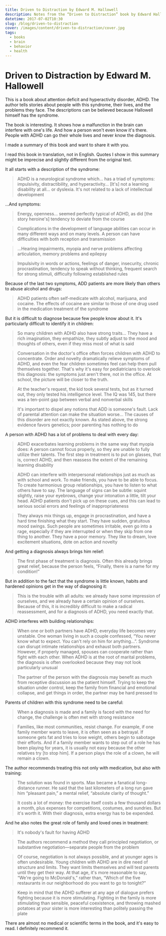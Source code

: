 ```yaml
---
title: Driven to Distraction by Edward M. Hallowell
description: Notes from the “Driven to Distraction” book by Edward Hallowell.
datetime: 2017-07-02T10:30
slug: /blog/driven-to-distraction
cover: /images/content/driven-to-distraction/cover.jpg
tags:
  - books
  - brain
  - behavior
  - health
---
```


# Driven to Distraction by Edward M. Hallowell

This is a book about attention deficit and hyperactivity disorder, ADHD. The author tells stories about people with this syndrome, their lives, and the problems they face. The descriptions can be believed because Hallowell himself has the syndrome.

The book is interesting. It shows how a malfunction in the brain can interfere with one's life. And how a person won't even know it's there. People with ADHD can go their whole lives and never know the diagnosis.

I made a summary of this book and want to share it with you.

<SideNote>
  I read this book in translation, not in English. Quotes I show in this summary might be imprecise
  and slightly different from the original text.
</SideNote>

It all starts with a description of the syndrome:

> ADHD is a neurological syndrome which... has a triad of symptoms: impulsivity, distractibility, and hyperactivity... [It's] not a learning disability at all... or dyslexia. It's not related to a lack of intellectual development

...And symptoms:

> Energy, openness... seemed perfectly typical of ADHD, as did [the story heroine's] tendency to deviate from the course

> Complications in the development of language abilities can occur in many different ways and on many levels. A person can have difficulties with both reception and transmission

> ...Hearing impairments, myopia and nerve problems affecting articulation, memory problems and epilepsy

> Impulsivity in words or actions, feelings of danger, insecurity, chronic procrastination, tendency to speak without thinking, frequent search for strong stimuli, difficulty following established rules

Because of the last two symptoms, ADD patients are more likely than others to abuse alcohol and drugs:

> ADHD patients often self-medicate with alcohol, marijuana, and cocaine. The effects of cocaine are similar to those of one drug used in the medication treatment of the syndrome

But it is difficult to diagnose because few people know about it. It's particularly difficult to identify it in children:

> So many children with ADHD also have strong traits... They have a rich imagination, they empathize, they subtly adjust to the mood and thoughts of others, even if they miss most of what is said

> Conversation in the doctor's office often forces children with ADHD to concentrate. Order and novelty dramatically relieve symptoms of ADHD, and even the fear children sometimes feel can help them pull themselves together. That's why it's easy for pediatricians to overlook this diagnosis: the symptoms just aren't there, not in the office. At school, the picture will be closer to the truth.

> At the teacher's request, the kid took several tests, but as it turned out, they only tested his intelligence level. The IQ was 145, but there was a ten-point gap between verbal and nonverbal skills

> It's important to dispel any notions that ADD is someone's fault. Lack of parental attention can make the situation worse... The causes of this disorder are not exactly known. As stated above, the strong evidence favors genetics; poor parenting has nothing to do

A person with ADHD has a lot of problems to deal with every day:

> ADHD exacerbates learning problems in the same way that myopia does: A person cannot focus properly, so they are unable to fully utilize their talents. The first step in treatment is to put on glasses, that is, correct ADHD, and then reassess the extent of the remaining learning disability

> ADHD can interfere with interpersonal relationships just as much as with school and work. To make friends, you have to be able to focus. To create harmonious group relationships, you have to listen to what others have to say. The language of signs can be subtle: squint slightly, raise your eyebrows, change your intonation a little, tilt your head. ADHD patients don't pick up on these cues, and this can lead to serious social errors and feelings of inappropriateness

> They always mix things up, engage in procrastination, and have a hard time finishing what they start. They have sudden, gratuitous mood swings. Such people are sometimes irritable, even go into a rage, especially if they are interrupted or when they skip from one thing to another. They have a poor memory. They like to dream, love excitement situations, dote on action and novelty

And getting a diagnosis always brings him relief:

> The first phase of treatment is diagnosis. Often this already brings great relief, because the person feels, “Finally, there is a name for my condition!”

But in addition to the fact that the syndrome is little known, habits and hardened opinions get in the way of diagnosing it:

> This is the trouble with all adults: we already have some impression of ourselves, and we already have a certain opinion of ourselves. Because of this, it is incredibly difficult to make a radical reassessment, and for a diagnosis of ADHD, you need exactly that.

ADHD interferes with building relationships:

> When one or both partners have ADHD, everyday life becomes very unstable. One woman living in such a couple confessed, “You never know what to expect. You can't rely on him for anything...”. Syndrome can disrupt intimate relationships and exhaust both partners. However, if properly managed, spouses can cooperate rather than fight with each other. When ADHD is at the root of marital problems, the diagnosis is often overlooked because they may not look particularly unusual

> The partner of the person with the diagnosis may benefit as much from receptive discussion as the patient himself. Trying to keep the situation under control, keep the family from financial and emotional collapse, and get things in order, the partner may be hard pressed to

Parents of children with this syndrome need to be careful:

> When a diagnosis is made and a family is faced with the need for change, the challenge is often met with strong resistance

> Families, like most communities, resist change. For example, if one family member wants to leave, it is often seen as a betrayal. If someone gets fat and tries to lose weight, others begin to sabotage their efforts. And if a family member wants to step out of a role he has been playing for years, it is usually not easy because the other relatives try [to stop him]. If a person plays the role of a clown, he will remain a clown.

The author recommends treating this not only with medication, but also with training:

> The solution was found in sports. Max became a fanatical long-distance runner. He said that the last kilometers of a long run gave him “pleasant pain,” a mental relief, “absolute clarity of thought.”

> It costs a lot of money: the exercise itself costs a few thousand dollars a month, plus expenses for competitions, costumes, and sundries. But it's worth it. With their diagnosis, extra energy has to be expended.

And he also notes the great role of family and loved ones in treatment:

> It's nobody's fault for having ADHD

> The authors recommend a method they call principled negotiation, or substantive negotiation—separate people from the problem

> Of course, negotiation is not always possible, and at younger ages is often undesirable. Young children with ADHD are in dire need of structure and limits. They want limits themselves and will test parents until they get their way. At that age, it's more reasonable to say, “We're going to McDonald's,” rather than, “Which of the five restaurants in our neighborhood do you want to go to tonight?”

> Keep in mind that the ADHD sufferer at any age of dialogue prefers fighting because it is more stimulating. Fighting in the family is more stimulating than sensible, peaceful coexistence, and throwing mashed potatoes at your sister is more interesting than politely passing the plate

There are almost no medical or scientific terms in the book, and it's easy to read. I definitely recommend it.
